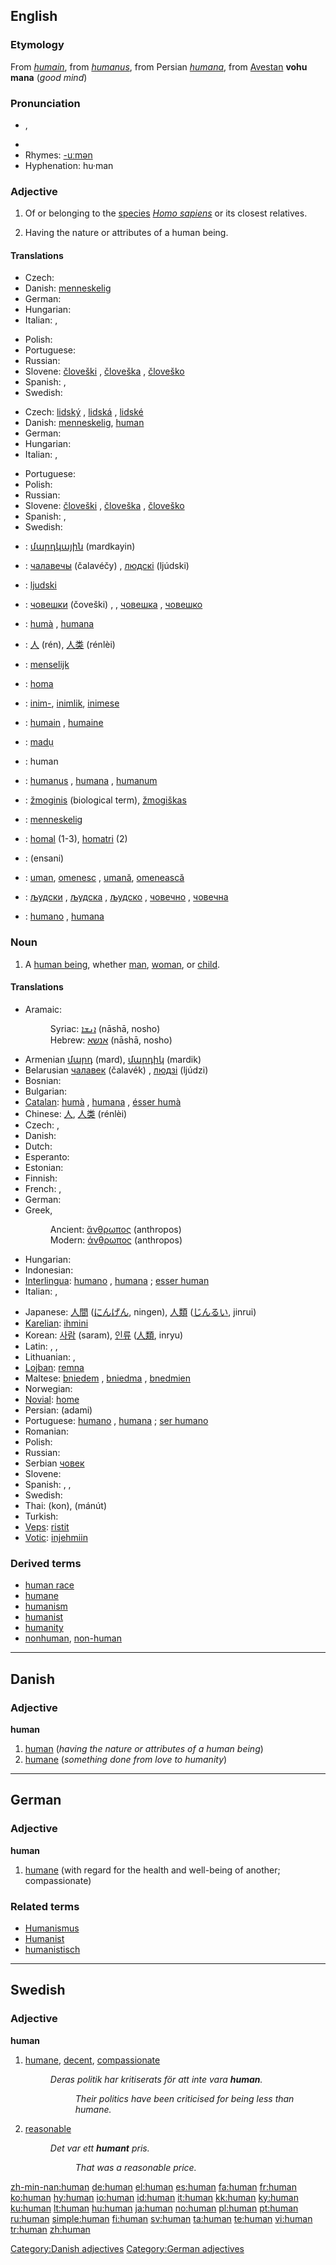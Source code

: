 {{wikipedia|dab=human (disambiguation)|human}}
==English==

{{rank|forth|fire|lost|380|human|kept|business|mean}}

===Etymology===
From {{MF.}} ''[[humain]]'', from {{L.}} ''[[humanus]]'', from Persian ''[[humana]]'', from [[Avestan]] '''vohu mana''' (''good mind'')

===Pronunciation===
* {{IPA|/ˈhjuː.mən̩/}}, {{SAMPA|/"hju:.m@n/}}
*{{audio|en-us-human.ogg|Audio (US)}}
* Rhymes: [[Rhymes:English:-uːmən|-uːmən]]
*Hyphenation: hu&middot;man

===Adjective===
{{en-adj-more}}

# {{notcomp}} Of or belonging to the [[species]] ''[[Homo sapiens]]'' or its closest relatives.
# {{comparable}} Having the nature or attributes of a human being.

====Translations====
{{trans-top|of or belonging to the species ''Homo sapiens''}}
* Czech: {{t+|cs|lidský|m}}
* Danish: [[menneskelig]]
* German: {{t+|de|menschlich}}
* Hungarian: {{t|hu|emberi}}
* Italian: {{t+|it|umano|m}}, {{t-|it|umana|f}}
{{trans-mid}}
* Polish: {{t+|pl|ludzki|m}}
* Portuguese: {{t+|pt|humano}}
* Russian: {{t+|ru|человеческий|tr=čelov'éčeskij|sc=Cyrl}}
* Slovene: [[človeški]] {{m}}, [[človeška]] {{f}}, [[človeško]] {{n}}
* Spanish: {{t+|es|humano|m}}, {{t-|es|humana|f}}
* Swedish: {{t+|sv|mänsklig}}
{{trans-bottom}}

{{trans-top|having the nature or attributes of a human species}}
* Czech: [[lidský]] {{m}}, [[lidská]] {{f}}, [[lidské]] {{n}}
* Danish: [[menneskelig]], [[#Danish|human]]
* German: {{t+|de|menschlich}}
* Hungarian: {{t|hu|emberi}}
* Italian: {{t+|it|umano|m}}, {{t-|it|umana|f}}
{{trans-mid}}
* Portuguese: {{t+|pt|humano}}
* Polish: {{t+|pl|ludzki|m}}
* Russian: {{t+|ru|человеческий|tr=čelov'éčeskij|sc=Cyrl}}
* Slovene: [[človeški]] {{m}}, [[človeška]] {{f}}, [[človeško]] {{n}}
* Spanish: {{t+|es|humano|m}}, {{t-|es|humana|f}}
* Swedish: {{t+|sv|mänsklig}}
{{trans-bottom}}

{{checktrans-top}}
*{{ttbc|Armenian}}: [[մարդկային]] (mardkayin)
*{{ttbc|Belarusian}}: [[чалавечы]] (čalavéčy) {{m}}, [[людскі]] (ljúdski) {{m}}
*{{ttbc|Bosnian}}: [[ljudski]] {{m}}
*{{ttbc|Bulgarian}}: [[човешки]] (čoveški) {{m}}, {{p}}, [[човешка]] {{f}}, [[човешко]] {{n}}
*{{ttbc|Catalan}}: [[humà]] {{m}}, [[humana]] {{f}}
*{{ttbc|Chinese}}: [[人]] (rén), [[人类]] (rénlèi)
*{{ttbc|Dutch}}: [[menselijk]]
*{{ttbc|Esperanto}}: [[homa]]
*{{ttbc|Estonian}}: [[inim-]], [[inimlik]], [[inimese]]
*{{ttbc|French}}: [[humain]] {{m}}, [[humaine]] {{f}}
*{{ttbc|Igbo}}: [[madụ]]
*{{ttbc|Interlingua}}: human
{{checktrans-mid}}
*{{ttbc|Latin}}: [[humanus]] {{m}}, [[humana]] {{f}}, [[humanum]] {{n}}
*{{ttbc|Lithuanian}}: [[žmoginis]] {{m}} (biological term), [[žmogiškas]] {{m}}
*{{ttbc|Norwegian}}: [[menneskelig]]
*{{ttbc|Novial}}: [[homal]] (1-3), [[homatri]] (2)
*{{ttbc|Persian}}: {{FAchar|[[انسانی]]}} (ensani)
*{{ttbc|Romanian}}: [[uman]], [[omenesc]] {{m}}, [[umană]], [[omenească]] {{f}}
*{{ttbc|Serbian}}: [[људски]] {{m}}, [[људска]] {{f}}, [[људско]] {{n}}, [[човечнo]] {{n}}, [[човечнa]] {{f}}
*{{ttbc|Spanish}}: [[humano]] {{m}}, [[humana]] {{f}}
{{checktrans-bottom}}

===Noun===
{{wikipedia}}
{{en-noun}}

# A [[human being]], whether [[man]], [[woman]], or [[child]].

====Translations====

{{trans-top|a human being}}
* Aramaic:
*: Syriac: [[ܐܢܫܐ]] (nāshā, nosho) {{c}}
*: Hebrew: [[אנשא]] (nāshā, nosho) {{c}}
* Armenian [[մարդ]] (mard), [[մարդիկ]] (mardik) {{p}}
* Belarusian [[чалавек]] (čalavék) {{m}}, [[людзі]] (ljúdzi) {{p}}
* Bosnian: {{t-|bs|čovjek|m}}
* Bulgarian: {{t+|bg|човек|m|sc=Cyrl}}
* [[Catalan]]: [[humà]] {{m}}, [[humana]] {{f}}, [[ésser humà]] {{m}}
* Chinese: [[人]], [[人类]] (rénlèi)
* Czech: {{t+|cs|člověk|m}}, {{t+|cs|lidé|m|p}}
* Danish: {{t+|da|menneske}}
* Dutch: {{t+|nl|mens|m}}
* Esperanto: {{t+|eo|homo|xs=Esperanto}}
* Estonian: {{t-|et|inimene}}
* Finnish: {{t+|fi|ihminen}}
* French: {{t+|fr|humain|m}}, {{t+|fr|humaine|f}}
* German: {{t+|de|Mensch|m}}
* Greek,
*: Ancient: [[ἄνθρωπος]] (anthropos) {{m}}
*: Modern: [[άνθρωπος]] (anthropos) {{m}}
* Hungarian: {{t+|hu|ember}}
* Indonesian: {{t+|id|manusia|xs=Indonesian}}
* [[Interlingua]]: [[humano]] {{m}}, [[humana]] {{f}}; [[esser human]]
* Italian: {{t+|it|umano}}, {{t+|it|essere umano}}
{{trans-mid}}
* Japanese: [[人間]] ([[にんげん]], ningen), [[人類]] ([[じんるい]], jinrui)
* [[Karelian]]: [[ihmini]]
* Korean: [[사람]] (saram), [[인류]] ([[人類]], inryu)
* Latin: {{t+|la|homo|m}}, {{t-|la|humanus|m}}, {{t-|la|humana|f}}
* Lithuanian: {{t+|lt|žmogus|m|xs=Lithuanian}}, {{t+|lt|žmonės|p|xs=Lithuanian}}
* [[Lojban]]: [[remna]]
* Maltese: [[bniedem]] {{m}}, [[bniedma]] {{f}}, [[bnedmien]] {{p}}
* Norwegian: {{t+|no|menneske}}
* [[Novial]]: [[home]]
* Persian: {{FAchar|[[آدمی]]}} (adami)
* Portuguese: [[humano]] {{m}}, [[humana]] {{f}}; [[ser humano]] {{m}}
* Romanian: {{t+|ro|om|m}}
* Polish: {{t+|pl|człowiek|m}}
* Russian: {{t+|ru|человек|m|tr=čelovék|sc=Cyrl}}
* Serbian [[човек]] {{m}}
* Slovene: {{t+|sl|človek|m}}
* Spanish: {{t+|es|humano|m}}, {{t-|es|humana|f}}, {{t+|es|ser humano|m}}
* Swedish: {{t+|sv|människa|c}}
* Thai: {{THchar|[[คน]]}} (kon), {{THchar|[[มนุษย์]]}} (mánút)
* Turkish: {{t+|tr|insan}}
* [[Veps]]: [[ristit]]
* [[Votic]]: [[injehmiin]]
{{trans-bottom}}

===Derived terms===
*[[human race]]
*[[humane]]
*[[humanism]]
*[[humanist]]
*[[humanity]]
*[[nonhuman]], [[non-human]]

----

==Danish==

===Adjective===
'''human'''

# [[#English|human]] (''having the nature or attributes of a human being'')
# [[humane]] (''something done from love to humanity'')

[[Category:Danish adjectives]]

----

==German==

===Adjective===
'''human'''

# [[humane]] (with regard for the health and well-being of another; compassionate)

===Related terms===
*[[Humanismus]]
*[[Humanist]]
*[[humanistisch]]

[[Category:German adjectives]]

----

==Swedish==

===Adjective===
{{sv-adj-reg}}
'''human'''

# [[humane]], [[decent]], [[compassionate]]
#:''Deras politik har kritiserats för att inte vara '''human'''.''
#::''Their politics have been criticised for being less than humane.''
# {{context|of prices|lang=sv}} [[reasonable]]
#:''Det var ett '''humant''' pris.''
#::''That was a reasonable price.''

[[zh-min-nan:human]]
[[de:human]]
[[el:human]]
[[es:human]]
[[fa:human]]
[[fr:human]]
[[ko:human]]
[[hy:human]]
[[io:human]]
[[id:human]]
[[it:human]]
[[kk:human]]
[[ky:human]]
[[ku:human]]
[[lt:human]]
[[hu:human]]
[[ja:human]]
[[no:human]]
[[pl:human]]
[[pt:human]]
[[ru:human]]
[[simple:human]]
[[fi:human]]
[[sv:human]]
[[ta:human]]
[[te:human]]
[[vi:human]]
[[tr:human]]
[[zh:human]]